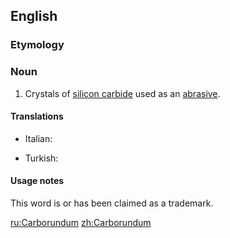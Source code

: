 ==English==

===Etymology===
{{blend|carbon|corundum}}

===Noun===
{{wikipedia}}
{{en-proper noun|-}}

# Crystals of [[silicon carbide]] used as an [[abrasive]].

====Translations====
{{trans-top|crystals of silicon carbide used as an abrasive}}
* Italian: {{t-|it|carborundo}}
{{trans-mid}}
* Turkish: {{t|tr|Karburundum®}}
{{trans-bottom}}

====Usage notes====
This word is or has been claimed as a trademark.

[[ru:Carborundum]]
[[zh:Carborundum]]